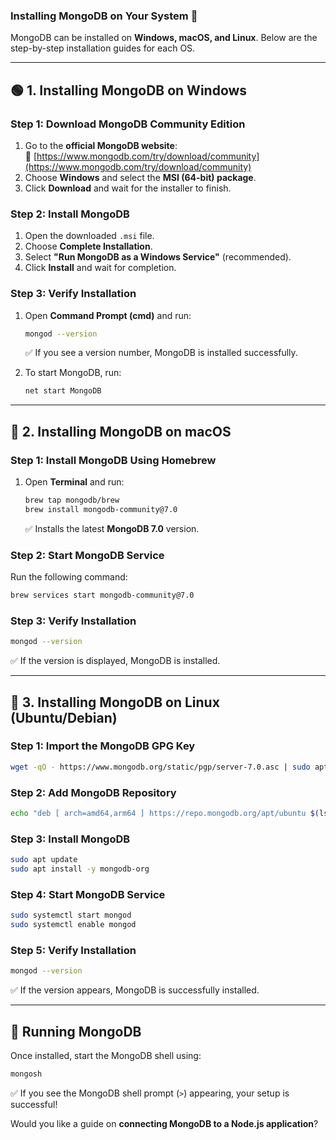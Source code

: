 ### **Installing MongoDB on Your System** 🚀  

MongoDB can be installed on **Windows, macOS, and Linux**. Below are the step-by-step installation guides for each OS.

---

## **🟢 1. Installing MongoDB on Windows**  

### **Step 1: Download MongoDB Community Edition**  
1. Go to the **official MongoDB website**:  
   🔗 [https://www.mongodb.com/try/download/community](https://www.mongodb.com/try/download/community)  
2. Choose **Windows** and select the **MSI (64-bit) package**.  
3. Click **Download** and wait for the installer to finish.

### **Step 2: Install MongoDB**  
1. Open the downloaded `.msi` file.  
2. Choose **Complete Installation**.  
3. Select **"Run MongoDB as a Windows Service"** (recommended).  
4. Click **Install** and wait for completion.  

### **Step 3: Verify Installation**  
1. Open **Command Prompt (cmd)** and run:  
   ```sh
   mongod --version
   ```
   ✅ If you see a version number, MongoDB is installed successfully.  

2. To start MongoDB, run:  
   ```sh
   net start MongoDB
   ```

---

## **🍏 2. Installing MongoDB on macOS**  

### **Step 1: Install MongoDB Using Homebrew**  
1. Open **Terminal** and run:  
   ```sh
   brew tap mongodb/brew
   brew install mongodb-community@7.0
   ```
   ✅ Installs the latest **MongoDB 7.0** version.

### **Step 2: Start MongoDB Service**  
Run the following command:  
```sh
brew services start mongodb-community@7.0
```

### **Step 3: Verify Installation**  
```sh
mongod --version
```
✅ If the version is displayed, MongoDB is installed.

---

## **🐧 3. Installing MongoDB on Linux (Ubuntu/Debian)**  

### **Step 1: Import the MongoDB GPG Key**  
```sh
wget -qO - https://www.mongodb.org/static/pgp/server-7.0.asc | sudo apt-key add -
```

### **Step 2: Add MongoDB Repository**  
```sh
echo "deb [ arch=amd64,arm64 ] https://repo.mongodb.org/apt/ubuntu $(lsb_release -cs)/mongodb-org/7.0 multiverse" | sudo tee /etc/apt/sources.list.d/mongodb-org-7.0.list
```

### **Step 3: Install MongoDB**  
```sh
sudo apt update
sudo apt install -y mongodb-org
```

### **Step 4: Start MongoDB Service**  
```sh
sudo systemctl start mongod
sudo systemctl enable mongod
```

### **Step 5: Verify Installation**  
```sh
mongod --version
```
✅ If the version appears, MongoDB is successfully installed.

---

## **🚀 Running MongoDB**
Once installed, start the MongoDB shell using:
```sh
mongosh
```
✅ If you see the MongoDB shell prompt (`>`) appearing, your setup is successful!

Would you like a guide on **connecting MongoDB to a Node.js application**?
